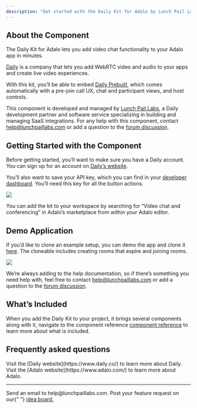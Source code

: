 ```yaml
---
description: "Get started with the Daily Kit for Adalo by Lunch Pail Labs."
---
```


## About the Component

The Daily Kit for Adalo lets you add video chat functionality to your Adalo app in minutes.

[Daily](https://www.daily.co/) is a company that lets you add WebRTC video and audio to your apps and create live video experiences.

With this kit, you’ll be able to embed [Daily Prebuilt](https://www.daily.co/prebuilt), which comes automatically with a pre-join call UX, chat and participant views, and host controls.

This component is developed and managed by [Lunch Pail Labs](https://lunchpaillabs.com/), a Daily development partner and software service specializing in building and managing SaaS integrations. For any help with this component, contact [help@lunchpaillabs.com](mailto:help@lunchpaillabs.com) or add a question to the [forum discussion](https://forum.adalo.com/t/coming-soon-free-daily-co-video-chat-component/24154).

## Getting Started with the Component

Before getting started, you’ll want to make sure you have a Daily account. You can sign up for an account on [Daily’s website](https://dashboard.daily.co/signup).

You’ll also want to save your API key, which you can find in your [developer dashboard](https://dashboard.daily.co/developers). You’ll need this key for all the button actions.

<Frame>
  <img src="https://uploads-ssl.webflow.com/5eed6e6fe625d140525c5769/66c25bff4c80d85252028c60_CleanShot%202023-11-28%20at%2014.07.22%402x%20(1).png" />
</Frame>

You can add the kit to your workspace by searching for “Video chat and conferencing” in Adalo’s marketplace from within your Adalo editor.

## Demo Application

If you’d like to clone an example setup, you can demo the app and clone it [here](https://previewer.adalo.com/cd2ebd72-9e57-468e-aaa5-fd6eec972283). The cloneable includes creating rooms that expire and joining rooms.

<Frame>
  <img src="https://uploads-ssl.webflow.com/5eed6e6fe625d140525c5769/66c25bff7adc52fac6e99e15_CleanShot%202023-11-28%20at%2014.25.39%402x%20(1).png" />
</Frame>

We’re always adding to the help documentation, so if there’s something you need help with, feel free to contact [help@lunchpaillabs.com](mailto:help@lunchpaillabs.com) or add a question to the [forum discussion](https://forum.adalo.com/t/coming-soon-free-daily-co-video-chat-component/24154).

## What’s Included

When you add the Daily Kit to your project, it brings several components along with it, navigate to the component reference [component reference](/adalo/daily/component-reference/) to learn more about what is included.

## Frequently asked questions

<AccordionGroup>
  <Accordion title="Where can I learn more about Daily?">
    Visit the [Daily website](https://www.daily.co/) to learn more about Daily.
  </Accordion>
  <Accordion title="Where can I learn more about Adalo?">
    Visit the [Adalo website](https://www.adalo.com/) to learn more about Adalo.
  </Accordion>
</AccordionGroup>

---

<CardGroup cols={2}>
  <Card title="Need Help?" icon="envelope" href="mailto:help@lunchpaillabs.com">
    Send an email to help@lunchpaillabs.com.
  </Card>
  <Card
    title="Have a feature request?"
    icon="lightbulb"
    href="https://lunchpaillabs.canny.io/feature-requests?selectedCategory=video-chat-kit-for-adalo"
  >
    Post your feature request on our{" "}
    <a href="https://lunchpaillabs.canny.io/feature-requests?selectedCategory=video-chat-kit-for-adalo">
      idea board.
    </a>
  </Card>
</CardGroup>
